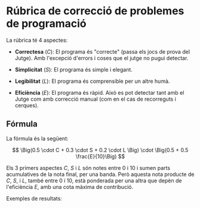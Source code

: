 
# Rúbrica de correcció de problemes de programació

La rúbrica té 4 aspectes:

- **Correctesa** ($C$): El programa és "correcte" (passa els jocs de prova del Jutge). Amb
  l'excepció d'errors i coses que el jutge no pugui detectar.

- **Simplicitat** ($S$): El programa és simple i elegant.

- **Legibilitat** ($L$): El programa és comprensible per un altre humà.

- **Eficiència** ($E$): El programa és ràpid. Això es pot detectar tant amb el Jutge com
  amb correcció manual (com en el cas de recorreguts i cerques).

## Fórmula

La fórmula és la següent:

$$
\Big(0.5 \cdot C + 0.3 \cdot S  + 0.2 \cdot L \Big) \cdot \Big(0.5 + 0.5 \frac{E}{10}\Big)
$$

Els 3 primers aspectes $C$, $S$ i $L$ són notes entre 0 i 10 i sumen parts acumulatives de la nota final, per una banda. Però aquesta nota producte de $C$, $S$, i $L$, també entre 0 i 10, està ponderada per una altra que depèn de l'eficiència $E$, amb una cota màxima de contribució.

<FormulaPlayGround />

Exemples de resultats:

<TaulaDeTipologies />
